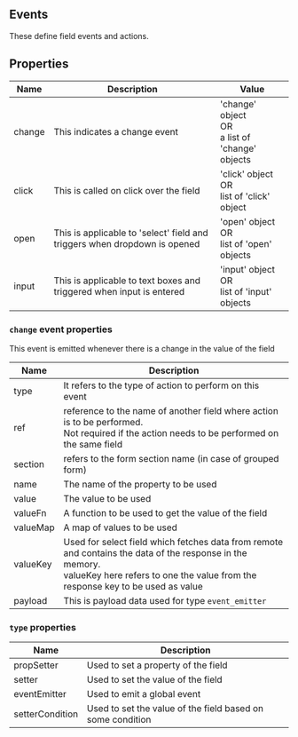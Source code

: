 ## Events

These define field events and actions.

## Properties

| Name   | Description                                                               | Value                                                     |
| ------ | ------------------------------------------------------------------------- | --------------------------------------------------------- |
| change | This indicates a change event                                             | 'change' object <br/> OR <br/> a list of 'change' objects |
| click  | This is called on click over the field                                    | 'click' object <br/> OR <br/> list of 'click' object      |
| open   | This is applicable to 'select' field and triggers when dropdown is opened | 'open' object <br/> OR <br/> list of 'open' objects       |
| input  | This is applicable to text boxes and triggered when input is entered      | 'input' object <br/> OR <br/> list of 'input' objects     |

### `change` event properties

This event is emitted whenever there is a change in the value of the field

| Name     | Description                                                                                                                                                                                    |
| -------- | ---------------------------------------------------------------------------------------------------------------------------------------------------------------------------------------------- |
| type     | It refers to the type of action to perform on this event                                                                                                                                       |
| ref      | reference to the name of another field where action is to be performed. <br/>Not required if the action needs to be performed on the same field                                                |
| section  | refers to the form section name (in case of grouped form)                                                                                                                                      |
| name     | The name of the property to be used                                                                                                                                                            |
| value    | The value to be used                                                                                                                                                                           |
| valueFn  | A function to be used to get the value of the field                                                                                                                                            |
| valueMap | A map of values to be used                                                                                                                                                                     |
| valueKey | Used for select field which fetches data from remote and contains the data of the response in the memory.<br/> valueKey here refers to one the value from the response key to be used as value |
| payload  | This is payload data used for type `event_emitter`                                                                                                                                             |

### `type` properties

| Name            | Description                                                |
| --------------- | ---------------------------------------------------------- |
| propSetter      | Used to set a property of the field                        |
| setter          | Used to set the value of the field                         |
| eventEmitter    | Used to emit a global event                                |
| setterCondition | Used to set the value of the field based on some condition |
